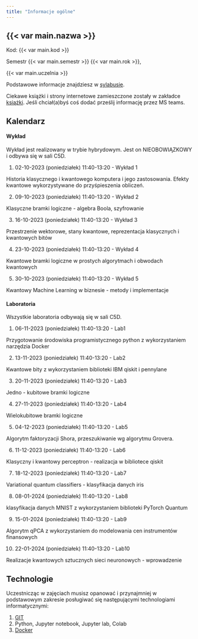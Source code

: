 ```yaml
---
title: "Informacje ogólne"
---
```


## {{< var main.nazwa >}}

Kod: {{< var main.kod >}}

Semestr {{< var main.semestr >}} {{< var main.rok >}},

{{< var main.uczelnia >}}

Podstawowe informacje znajdziesz w [sylabusie](/sylabus).

Ciekawe książki i strony internetowe zamieszczone zostały w zakładce [książki](/ksiazki). 
Jeśli chciał(a)byś coś dodać prześlij informację przez MS teams.

## Kalendarz

#### Wykład 

Wykład jest realizowany w trybie hybrydowym.
Jest on NIEOBOWIĄZKOWY i odbywa się w sali C5D.

1. 02-10-2023 (poniedziałek) 11:40-13:20 - Wykład 1

Historia klasycznego i kwantowego komputera i jego zastosowania. Efekty kwantowe wykorzystywane do przyśpieszenia obliczeń.

2. 09-10-2023 (poniedziałek) 11:40-13:20 - Wykład 2

Klasyczne bramki logiczne - algebra Boola, szyfrowanie

3. 16-10-2023 (poniedziałek) 11:40-13:20 - Wykład 3

Przestrzenie wektorowe, stany kwantowe, reprezentacja klasycznych i kwantowych bitów

4. 23-10-2023 (poniedziałek) 11:40-13:20 - Wykład 4

Kwantowe bramki logiczne w prostych algorytmach i obwodach kwantowych

5. 30-10-2023 (poniedziałek) 11:40-13:20 - Wykład 5

Kwantowy Machine Learning w biznesie - metody i implementacje

#### Laboratoria

Wszystkie laboratoria odbywają się w sali C5D.

1. 06-11-2023 (poniedziałek) 11:40-13:20 - Lab1

Przygotowanie środowiska programistycznego python z wykorzystaniem narzędzia Docker

2. 13-11-2023 (poniedziałek) 11:40-13:20 - Lab2

Kwantowe bity z wykorzystaniem biblioteki IBM qiskit i pennylane

3. 20-11-2023 (poniedziałek) 11:40-13:20 - Lab3

Jedno - kubitowe bramki logiczne

4. 27-11-2023 (poniedziałek) 11:40-13:20 - Lab4

Wielokubitowe bramki logiczne

5. 04-12-2023 (poniedziałek) 11:40-13:20 - Lab5

Algorytm faktoryzacji Shora, przeszukiwanie wg algorytmu Grovera.

6. 11-12-2023 (poniedziałek) 11:40-13:20 - Lab6

Klasyczny i kwantowy perceptron - realizacja w bibliotece qiskit

7. 18-12-2023 (poniedziałek) 11:40-13:20 - Lab7

Variational quantum classifiers - klasyfikacja danych iris

8. 08-01-2024 (poniedziałek) 11:40-13:20 - Lab8

klasyfikacja danych MNIST z wykorzystaniem biblioteki PyTorch Quantum

9. 15-01-2024 (poniedziałek) 11:40-13:20 - Lab9

Algorytm qPCA z wykorzystaniem do modelowania cen instrumentów finansowych

10. 22-01-2024 (poniedziałek) 11:40-13:20 - Lab10

Realizacje kwantowych sztucznych sieci neuronowych - wprowadzenie

## Technologie

Uczestnicząc w zajęciach musisz opanować i przynajmniej w podstawowym zakresie posługiwać się następującymi technologiami informatycznymi:

1. [GIT](https://sebkaz-teaching.github.io/RTA_2023/info.html#git) 
2. Python, Jupyter notebook, Jupyter lab, Colab
3. [Docker](https://sebkaz-teaching.github.io/RTA_2023/info.html#docker)